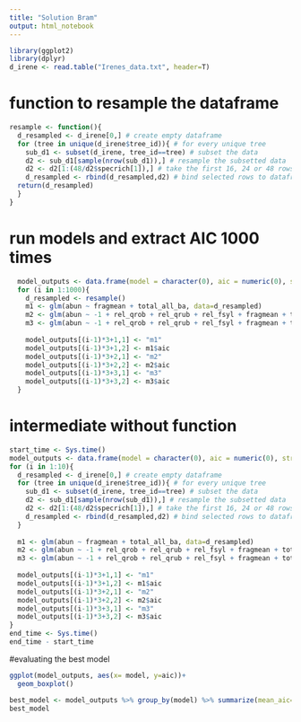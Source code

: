 ```yaml
---
title: "Solution Bram"
output: html_notebook
---
```


```r
library(ggplot2)
library(dplyr)
d_irene <- read.table("Irenes_data.txt", header=T)
```

# function to resample the dataframe
```r

resample <- function(){
  d_resampled <- d_irene[0,] # create empty dataframe
  for (tree in unique(d_irene$tree_id)){ # for every unique tree
    sub_d1 <- subset(d_irene, tree_id==tree) # subset the data
    d2 <- sub_d1[sample(nrow(sub_d1)),] # resample the subsetted data
    d2 <- d2[1:(48/d2$specrich[1]),] # take the first 16, 24 or 48 rows depending on the species richness
    d_resampled <- rbind(d_resampled,d2) # bind selected rows to dataframe
  return(d_resampled)
  }
}
```

# run models and extract AIC 1000 times
```r
  model_outputs <- data.frame(model = character(0), aic = numeric(0), stringsAsFactors = F)
  for (i in 1:1000){
    d_resampled <- resample()
    m1 <- glm(abun ~ fragmean + total_all_ba, data=d_resampled)
    m2 <- glm(abun ~ -1 + rel_qrob + rel_qrub + rel_fsyl + fragmean + total_all_ba, data=d_resampled)
    m3 <- glm(abun ~ -1 + rel_qrob + rel_qrub + rel_fsyl + fragmean + total_all_ba + rel_qrob:rel_qrub +  rel_qrob:rel_fsyl + rel_qrub:rel_fsyl, data=d_resampled)
    
    model_outputs[(i-1)*3+1,1] <- "m1"
    model_outputs[(i-1)*3+1,2] <- m1$aic
    model_outputs[(i-1)*3+2,1] <- "m2"
    model_outputs[(i-1)*3+2,2] <- m2$aic
    model_outputs[(i-1)*3+3,1] <- "m3"
    model_outputs[(i-1)*3+3,2] <- m3$aic
  }

```


# intermediate without function

```r
start_time <- Sys.time()
model_outputs <- data.frame(model = character(0), aic = numeric(0), stringsAsFactors = F)
for (i in 1:10){
  d_resampled <- d_irene[0,] # create empty dataframe
  for (tree in unique(d_irene$tree_id)){ # for every unique tree
    sub_d1 <- subset(d_irene, tree_id==tree) # subset the data
    d2 <- sub_d1[sample(nrow(sub_d1)),] # resample the subsetted data
    d2 <- d2[1:(48/d2$specrich[1]),] # take the first 16, 24 or 48 rows depending on the species richness
    d_resampled <- rbind(d_resampled,d2) # bind selected rows to dataframe
  }
  
  m1 <- glm(abun ~ fragmean + total_all_ba, data=d_resampled)
  m2 <- glm(abun ~ -1 + rel_qrob + rel_qrub + rel_fsyl + fragmean + total_all_ba, data=d_resampled)
  m3 <- glm(abun ~ -1 + rel_qrob + rel_qrub + rel_fsyl + fragmean + total_all_ba + rel_qrob:rel_qrub +  rel_qrob:rel_fsyl + rel_qrub:rel_fsyl, data=d_resampled)
  
  model_outputs[(i-1)*3+1,1] <- "m1"
  model_outputs[(i-1)*3+1,2] <- m1$aic
  model_outputs[(i-1)*3+2,1] <- "m2"
  model_outputs[(i-1)*3+2,2] <- m2$aic
  model_outputs[(i-1)*3+3,1] <- "m3"
  model_outputs[(i-1)*3+3,2] <- m3$aic
}
end_time <- Sys.time()
end_time - start_time
```


#evaluating the best model
```r
ggplot(model_outputs, aes(x= model, y=aic))+
  geom_boxplot()

best_model <- model_outputs %>% group_by(model) %>% summarize(mean_aic=mean(aic), sd_aic = sd(aic))
best_model
       
```



